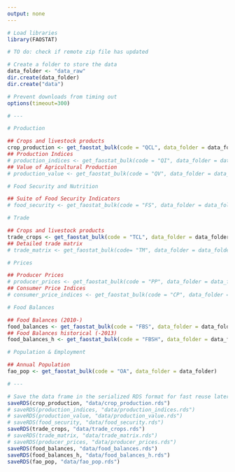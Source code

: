 ```yaml
---
output: none
---
```


```r

# Load libraries
library(FAOSTAT)

# TO do: check if remote zip file has updated

# Create a folder to store the data
data_folder <- "data_raw"
dir.create(data_folder)
dir.create("data")

# Prevent downloads from timing out
options(timeout=300)

# ---

# Production

## Crops and livestock products
crop_production <- get_faostat_bulk(code = "QCL", data_folder = data_folder)
## Production Indices
# production_indices <- get_faostat_bulk(code = "QI", data_folder = data_folder)
## Value of Agricultural Production
# production_value <- get_faostat_bulk(code = "QV", data_folder = data_folder)

# Food Security and Nutrition

## Suite of Food Security Indicators
# food_security <- get_faostat_bulk(code = "FS", data_folder = data_folder)

# Trade

## Crops and livestock products
trade_crops <- get_faostat_bulk(code = "TCL", data_folder = data_folder)
## Detailed trade matrix
# trade_matrix <- get_faostat_bulk(code= "TM", data_folder = data_folder)

# Prices

## Producer Prices
# producer_prices <- get_faostat_bulk(code = "PP", data_folder = data_folder)
## Consumer Price Indices
# consumer_price_indices <- get_faostat_bulk(code = "CP", data_folder = data_folder)

# Food Balances

## Food Balances (2010-)
food_balances <- get_faostat_bulk(code = "FBS", data_folder = data_folder)
## Food Balances historical (-2013)
food_balances_h <- get_faostat_bulk(code = "FBSH", data_folder = data_folder)

# Population & Employment

## Annual Population
fao_pop <- get_faostat_bulk(code = "OA", data_folder = data_folder)

# ---

# Save the data frame in the serialized RDS format for fast reuse later.
saveRDS(crop_production, "data/crop_production.rds")
# saveRDS(production_indices, "data/production_indices.rds")
# saveRDS(production_value, "data/production_value.rds")
# saveRDS(food_security, "data/food_security.rds")
saveRDS(trade_crops, "data/trade_crops.rds")
# saveRDS(trade_matrix, "data/trade_matrix.rds")
# saveRDS(producer_prices, "data/producer_prices.rds")
saveRDS(food_balances, "data/food_balances.rds")
saveRDS(food_balances_h, "data/food_balances_h.rds")
saveRDS(fao_pop, "data/fao_pop.rds")

```

